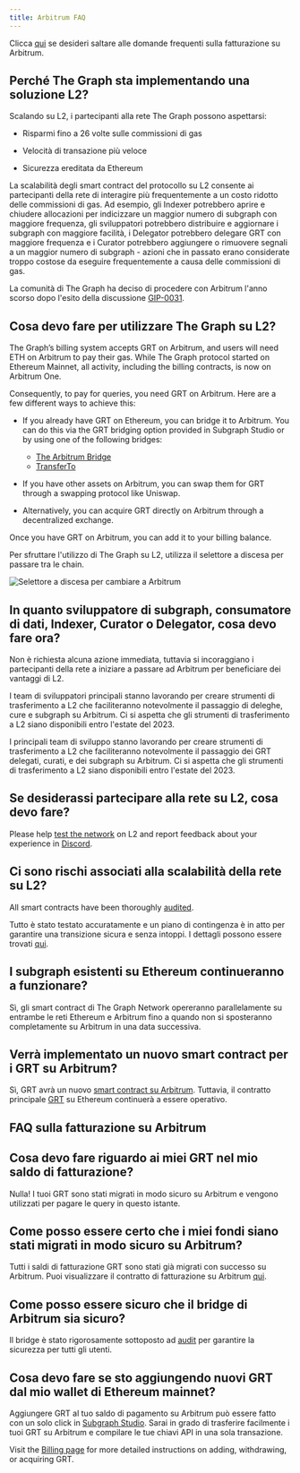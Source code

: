 ```yaml
---
title: Arbitrum FAQ
---
```


Clicca [qui](#billing-on-arbitrum-faqs) se desideri saltare alle domande frequenti sulla fatturazione su Arbitrum.

## Perché The Graph sta implementando una soluzione L2?

Scalando su L2, i partecipanti alla rete The Graph possono aspettarsi:

- Risparmi fino a 26 volte sulle commissioni di gas

- Velocità di transazione più veloce

- Sicurezza ereditata da Ethereum

La scalabilità degli smart contract del protocollo su L2 consente ai partecipanti della rete di interagire più frequentemente a un costo ridotto delle commissioni di gas. Ad esempio, gli Indexer potrebbero aprire e chiudere allocazioni per indicizzare un maggior numero di subgraph con maggiore frequenza, gli sviluppatori potrebbero distribuire e aggiornare i subgraph con maggiore facilità, i Delegator potrebbero delegare GRT con maggiore frequenza e i Curator potrebbero aggiungere o rimuovere segnali a un maggior numero di subgraph - azioni che in passato erano considerate troppo costose da eseguire frequentemente a causa delle commissioni di gas.

La comunità di The Graph ha deciso di procedere con Arbitrum l'anno scorso dopo l'esito della discussione [GIP-0031](https://forum.thegraph.com/t/gip-0031-arbitrum-grt-bridge/3305).

## Cosa devo fare per utilizzare The Graph su L2?

The Graph’s billing system accepts GRT on Arbitrum, and users will need ETH on Arbitrum to pay their gas. While The Graph protocol started on Ethereum Mainnet, all activity, including the billing contracts, is now on Arbitrum One.

Consequently, to pay for queries, you need GRT on Arbitrum. Here are a few different ways to achieve this:

- If you already have GRT on Ethereum, you can bridge it to Arbitrum. You can do this via the GRT bridging option provided in Subgraph Studio or by using one of the following bridges:

  - [The Arbitrum Bridge](https://bridge.arbitrum.io/?l2ChainId=42161)
  - [TransferTo](https://transferto.xyz/swap)

- If you have other assets on Arbitrum, you can swap them for GRT through a swapping protocol like Uniswap.

- Alternatively, you can acquire GRT directly on Arbitrum through a decentralized exchange.

Once you have GRT on Arbitrum, you can add it to your billing balance.

Per sfruttare l'utilizzo di The Graph su L2, utilizza il selettore a discesa per passare tra le chain.

![Selettore a discesa per cambiare a Arbitrum](/img/arbitrum-screenshot-toggle.png)

## In quanto sviluppatore di subgraph, consumatore di dati, Indexer, Curator o Delegator, cosa devo fare ora?

Non è richiesta alcuna azione immediata, tuttavia si incoraggiano i partecipanti della rete a iniziare a passare ad Arbitrum per beneficiare dei vantaggi di L2.

I team di sviluppatori principali stanno lavorando per creare strumenti di trasferimento a L2 che faciliteranno notevolmente il passaggio di deleghe, cure e subgraph su Arbitrum. Ci si aspetta che gli strumenti di trasferimento a L2 siano disponibili entro l'estate del 2023.

I principali team di sviluppo stanno lavorando per creare strumenti di trasferimento a L2 che faciliteranno notevolmente il passaggio dei GRT delegati, curati, e dei subgraph su Arbitrum. Ci si aspetta che gli strumenti di trasferimento a L2 siano disponibili entro l'estate del 2023.

## Se desiderassi partecipare alla rete su L2, cosa devo fare?

Please help [test the network](https://testnet.thegraph.com/explorer) on L2 and report feedback about your experience in [Discord](https://discord.gg/graphprotocol).

## Ci sono rischi associati alla scalabilità della rete su L2?

All smart contracts have been thoroughly [audited](https://github.com/graphprotocol/contracts/blob/main/packages/contracts/audits/OpenZeppelin/2022-07-graph-arbitrum-bridge-audit.pdf).

Tutto è stato testato accuratamente e un piano di contingenza è in atto per garantire una transizione sicura e senza intoppi. I dettagli possono essere trovati [qui](https://forum.thegraph.com/t/gip-0037-the-graph-arbitrum-deployment-with-linear-rewards-minted-in-l2/3551#risks-and-security-considerations-20).

## I subgraph esistenti su Ethereum continueranno a funzionare?

Sì, gli smart contract di The Graph Network opereranno parallelamente su entrambe le reti Ethereum e Arbitrum fino a quando non si sposteranno completamente su Arbitrum in una data successiva.

## Verrà implementato un nuovo smart contract per i GRT su Arbitrum?

Sì, GRT avrà un nuovo [smart contract su Arbitrum](https://arbiscan.io/address/0x9623063377ad1b27544c965ccd7342f7ea7e88c7). Tuttavia, il contratto principale [GRT](https://etherscan.io/token/0xc944e90c64b2c07662a292be6244bdf05cda44a7) su Ethereum continuerà a essere operativo.

## FAQ sulla fatturazione su Arbitrum

## Cosa devo fare riguardo ai miei GRT nel mio saldo di fatturazione?

Nulla! I tuoi GRT sono stati migrati in modo sicuro su Arbitrum e vengono utilizzati per pagare le query in questo istante.

## Come posso essere certo che i miei fondi siano stati migrati in modo sicuro su Arbitrum?

Tutti i saldi di fatturazione GRT sono stati già migrati con successo su Arbitrum. Puoi visualizzare il contratto di fatturazione su Arbitrum [qui](https://arbiscan.io/address/0x1B07D3344188908Fb6DEcEac381f3eE63C48477a).

## Come posso essere sicuro che il bridge di Arbitrum sia sicuro?

Il bridge è stato rigorosamente sottoposto ad [audit](https://code4rena.com/contests/2022-10-the-graph-l2-bridge-contest) per garantire la sicurezza per tutti gli utenti.

## Cosa devo fare se sto aggiungendo nuovi GRT dal mio wallet di Ethereum mainnet?

Aggiungere GRT al tuo saldo di pagamento su Arbitrum può essere fatto con un solo click in [Subgraph Studio](https://thegraph.com/studio/). Sarai in grado di trasferire facilmente i tuoi GRT su Arbitrum e compilare le tue chiavi API in una sola transazione.

Visit the [Billing page](/billing/) for more detailed instructions on adding, withdrawing, or acquiring GRT.
